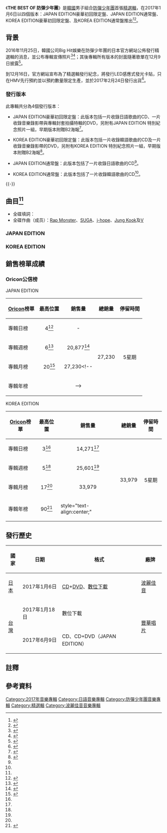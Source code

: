 {{Infobox album <!-- See Wikipedia:WikiProject Albums -->
| Name        = THE BEST OF 防彈少年團<br>（{{lang|ja|THE BEST OF 防弾少年団}}）
| Type        = 精選輯
| Artist      = [[防彈少年團|防彈少年團]]
| Cover       = THE BEST OF BTS JP.jpg
| Border      = 
| Caption     = JAPAN EDITION通常盤封面
| Released    = {{Start date|2017|1|6}}
| Recorded    = 2013年－2016年
| Genre       = [[日語流行音樂|日語流行音樂]]<br>[[韓語流行音樂|韓語流行音樂]]
| Length      = 54:10（JAPAN EDITION）<br>51:54（KOREA EDITION）
| Label       = [[波麗佳音|波麗佳音]]
| Language    = [[日語|日語]]、[[韓語|韓語]]
| Producer    = {{hlist|PDOGG|[[房時赫|HITMAN BANG]]（助理）}}
| Chart position = * 日榜最高排名第3位<small>（1月5日，[[Oricon公信榜|Oricon]]）</small>
*週榜最高排名第5位<small>（2017年1月9日，Oricon）</small>
| Certification =
| Last album  = [[WINGS_(防彈少年團專輯)|WINGS]]<br>（2016年）
| This album  = '''THE BEST OF 防彈少年團'''<br>（2017年）
| Next album  = [[Love_Yourself_承_'Her'|LOVE YOURSELF 承 'Her']]<br>（2017年）
{{Extra album cover
| Type          = 精選輯
| Upper caption = KOREA EDITION通常盤封面
| Cover       = THE BEST OF BTS KO.jpg
}}}}

《'''THE BEST OF 防彈少年團'''》是[[韓國|韓國]]男子組合[[防彈少年團|防彈少年團]]首張[[精選輯|精選輯]]，在2017年1月6日以四個版本：JAPAN EDITION豪華初回限定盤、JAPAN EDITION通常盤、KOREA EDITION豪華初回限定盤、及KOREA EDITION通常盤推出<ref name="regularj">{{cite web|url=http://www.oricon.co.jp/prof/530375/products/1212560/1/|script-title=ja:THE BEST OF 防弾少年団-JAPAN EDITION-｜防弾少年団｜ORICON STYLE|date=|work=|publisher=[[Oricon|Oricon]]|accessdate=2017-01-05|language=ja|archive-date=2019-02-18|archive-url=https://web.archive.org/web/20190218020827/https://www.oricon.co.jp/prof/530375/products/1212560/1/|dead-url=no}}</ref><ref name="regulark">{{cite web|url=http://www.oricon.co.jp/prof/530375/products/1212563/1/|script-title=ja:THE BEST OF 防弾少年団-KOREA EDITION-｜防弾少年団｜ORICON STYLE|date=|work=|publisher=[[Oricon|Oricon]]|accessdate=2017-01-05|language=ja|archive-date=2017-02-23|archive-url=https://web.archive.org/web/20170223123343/http://www.oricon.co.jp/prof/530375/products/1212563/1/|dead-url=no}}</ref>。

==背景==
2016年11月25日，韓國公司Big Hit娛樂在防彈少年團的日本官方網站公佈發行精選輯的消息，並公布專輯宣傳照片<ref name="info">{{cite web|script-title=ja:防弾少年団　初のベスト盤が2017年1月6日にリリース決定！日本語曲ベスト盤＆韓国語曲ベスト盤2作品同時発売！|url=https://bts-official.jp/contents/72650|date=2016-11-25|accessdate=2017-01-05|language=ja|deadurl=yes|archiveurl=https://web.archive.org/web/20170203151204/https://bts-official.jp/contents/72650|archivedate=2017-02-03}}</ref><ref>{{cite web|url=http://natalie.mu/music/news/210844|script-title=ja:防弾少年団、初ベストは日本語版＆韓国語版の2作同時リリース|work=|publisher=natalie.mu|date=2016-12-21|accessdate=2017-01-05|archive-date=2017-01-07|archive-url=https://web.archive.org/web/20170107095742/http://natalie.mu/music/news/210844|dead-url=no}}</ref>；其後專輯所有版本的封面隨著歌單在12月9日披露<ref name="list">{{cite web|script-title=ja:防弾少年団、初の日韓ベストアルバムをリリース…ジャケット写真＆収録内容公開！|url=http://news.kstyle.com/article.ksn?articleNo=2058690|publisher=kstyle|date=2016-12-09|accessdate=2017-01-03|language=ja|archive-date=2019-02-18|archive-url=https://web.archive.org/web/20190218020826/http://news.kstyle.com/article.ksn?articleNo=2058690|dead-url=no}}</ref>。

到12月16日，官方網站宣布為了精選輯發行紀念，將發行LED感應式發光卡貼，只在HMV先行預約並以預約數量限定生產，並於2017年2月24日發行出貨<ref>{{cite web |url=http://www.hmv.co.jp/fl/227/108/1/ |script-title=ja:防弾少年団ベストアルバム発売記念 光るLED ICカードステッカー=HMV |accessdate=2017-01-05 |archiveurl=https://web.archive.org/web/20170928061509/http://www.hmv.co.jp/fl/227/108/1/ |archivedate=2017-09-28 |deadurl=yes }}</ref>。

===發行版本===
此專輯共分為4個發行版本：

*JAPAN EDITION豪華初回限定盤：此版本包括一片收錄日語歌曲的CD、一片收錄音樂錄影帶與專輯封套拍攝特輯的DVD，另附有JAPAN EDITION 特別紀念照片一組，早期版本附贈B2海報<ref name="spj">{{cite web|url=https://www.amazon.co.jp/dp/B01MRPL20M|script-title=ja:Amazon.co.jp: 防弾少年団 : THE BEST OF 防弾少年団-JAPAN EDITION- 豪華初回限定盤(CD+DVD+豪華特別パッケージ仕様)(オリジナルB2ポスター(-JAPAN EDITION-Ver.)付) - ミュージック|work=|publisher=[[Amazon.com|Amazon Japan]]|accessdate=2017-01-05|language=ja}}</ref>。

*KOREA EDITION豪華初回限定盤：此版本包括一片收錄韓語歌曲的CD及一片收錄音樂錄影帶的DVD，另附有KOREA EDITION 特別紀念照片一組，早期版本附贈B2海報<ref name="spk">{{cite web|url=https://www.amazon.co.jp/dp/B01MQO84AP|script-title=ja:Amazon.co.jp: 防弾少年団 : THE BEST OF 防弾少年団-KOREA EDITION- 豪華初回限定盤(CD+DVD+豪華特別パッケージ仕様)(オリジナルB2ポスター(-KOREA EDITION-Ver.)付) - ミュージック|work=|publisher=[[Amazon.com|Amazon Japan]]|accessdate=2017-01-05|language=ja}}</ref>。

*JAPAN EDITION通常盤：此版本包括了一片收錄日語歌曲的CD<ref name="regularj"/>。

*KOREA EDITION通常盤：此版本包括了一片收錄韓語歌曲的CD<ref name="regulark"/>。

{{-}}

==曲目<ref name="list"/>==
* 全碟填詞：{{link-ja|川合大介|KM-MARKIT|KM-MARKIT}}
* 全碟作曲（成员）：[[金南俊|Rap Monster]]、[[閔玧其|SUGA]]、[[鄭號錫|j-hope]]{{efn| 日本版专辑的第2首以及第12首没参与。韩国版专辑的第2首－第4首以及第12首没参与。}}、[[田柾國|Jung Kook]]{{efn| 只参与日本版专辑以及韩国版专辑的歌曲（NO MORE DREAM）以及（RUN）。}}及[[金泰亨_(1995年)|V]]{{efn| 只参与日本版专辑以及韩国版专辑的歌曲（RUN）。}}

=== JAPAN EDITION ===
{{tracklist
| headline = CD
| total_length = 54:10

| extra_column = 首次收錄单曲与專輯

| title1 = [[NO_MORE_DREAM_(日語版)|NO MORE DREAM]]
| note1 = 日語版
| extra1 = [[WAKE_UP_(防彈少年團專輯)|WAKE UP]]
| music1 = PDOGG<br>[[房時赫|HITMAN BANG]]<br>Superme Boi
| arranger1 = PDOGG
| producer1 = PDOGG
| length1 = 3:42

| title2 = [[BOY_IN_LUV|BOY IN LUV]]
| note2 = 日語版
| extra2 = WAKE UP
| music2 = PDOGG<br>HITMAN BANG<br>Superme Boi
| arranger2 = PDOGG
| producer2 = PDOGG
| length2 = 3:52

| title3 = [[Danger_(日語版)|Danger]]
| note3 = 日語版
| extra3 = WAKE UP
| music3 = PDOGG<br>{{link-vi|Thanh Bùi|Thanh Bùi}}<br>HITMAN BANG
| arranger3 = PDOGG
| producer3 = PDOGG
| length3 = 4:07

| title4 = 進撃的防彈
| note4 = 日語版）（{{lang|ja|進撃の防弾}}
| extra4 = WAKE UP
| music4 = PDOGG<br>Superme Boi
| arranger4 = PDOGG
| producer4 = PDOGG
| length4 = 4:08

| title5 = MISS RIGHT
| note5 = 日語版
| extra5 = Danger
| music5 = PDOGG
| arranger5 = PDOGG<br>Slow Rabbit（人聲編曲）
| producer5 = PDOGG
| length5 = 4:02

| title6 = 真好！Pt.2～在那個地方～
| note6 = {{lang|ko|いいね！Pt.2～あの場所で～}}
| extra6 = WAKE UP
| music6 = Slow Rabbit<br>PDOGG
| arranger6 = PDOGG<br>Slow Rabbit
| producer6 = Slow Rabbit<br>PDOGG
| length6 = 3:55

| title7 = [[FOR_YOU_(防彈少年團單曲)|FOR YOU]]
| extra7 = [[YOUTH_(防彈少年團專輯)|YOUTH]]
| music7 = UTA<br>HIRO<br>PDOGG
| arranger7 = UTA<br>PDOGG
| producer7 = Hum
| length7 = 3:31

| title8 = 荷爾蒙戰爭
| note8 = 日語版）（{{lang|ja|ホルモン戦争}}
| extra8 = FOR YOU
| music8 = PDOGG<br>Superme Boi
| arranger8 = PDOGG
| producer8 = PDOGG
| length8 = 4:27

| title9 = [[I_NEED_U_(日語版)|I NEED U]]
| note9 = 日語版
| extra9 = YOUTH
| music9 = PDOGG<br>HITMAN BANG<br>Brother Su
| arranger9 = PDOGG<br>KM-MARKIT（饒舌編曲）
| producer9 = PDOGG
| length9 = 3:30

| title10 = DOPE -超棒!-
| note10 = {{lang|ja|DOPE -超ヤベー!-}}
| extra10 = YOUTH
| music10 = PDOGG<br>Ear Attack（{{lang|ko|귓방망이}}）<br>HITMAN BANG
| arranger10 = PDOGG
| producer10 = PDOGG
| length10 = 4:00

| title11 = [[RUN_(日語版)|RUN]]
| note11 = 日語版
| extra11 = YOUTH
| music11 = PDOGG<br>HITMAN BANG
| arranger11 = PDOGG<br>KM-MARKIT（饒舌編曲）
| producer11 = PDOGG
| length11 = 3:56

| title12 = FIRE
| note12 = 日語版
| extra12 = YOUTH
| music12 = PDOGG<br>HITMAN BANG<br>Devine Channel
| arranger12 = PDOGG<br>KM-MARKIT（饒舌編曲）
| producer12 = PDOGG
| length12 = 3:23

| title13 = Save ME
| note13 = 日語版
| extra13 = YOUTH
| music13 = PDOGG<br>Ray Michael Djan Jr<br>Ashton Foster<br>Samantha Harper
| arranger13 = Slow Rabbit<br>KM-MARKIT（饒舌編曲）
| producer13 = PDOGG
| length13 = 3:16

| title14 = EPILOGUE : Young Forever
| note14 = 日語版
| extra14 = YOUTH
| music14 = Slow Rabbit<br>HITMAN BANG
| arranger14 = Slow Rabbit<br>KM-MARKIT（饒舌編曲）
| producer14 = Rap Monster<br>Slow Rabbit
| length14 = 2:51
}}
{{Tracklist
| headline = DVD（豪華初回限定盤）<ref name="spj"/>

| collapsed = yes
| font_size = 100%

| title1 = NO MORE DREAM
| note1 = 日語版
| title2 = BOY IN LUV
| note2 = 日語版
| title3 = Danger
| note3 = 日語版
| title4 = FOR YOU
| title5 = I NEED U
| note5 = 日語版
| title6 = RUN
| note6 = 日語版
| title7 = 專輯封套拍攝特輯
}}

=== KOREA EDITION ===
{{tracklist
| headline = CD
| total_length = 51:54

| extra_column = 首次收錄单曲与專輯

| title1 = NO MORE DREAM
| extra1 = [[2_COOL_4_SKOOL|2 COOL 4 SKOOL]]
| writer1 = PDOGG<br>HITMAN BANG<br>Superme Boi
| arranger1 = PDOGG
| producer1 = PDOGG
| length1 = 3:42

| title2 = We Are Bulletproof Pt.2
| extra2 = 2 COOL 4 SKOOL
| writer2 = 申東爀（{{lang|ko|신동혁}}）<br>HITMAN BANG<br>PDOGG
| producer2 = PDOGG
| length2 = 3:45

| title3 = N.O
| extra3 = [[O!_R_U_L8,_2?|O! R U L8, 2?]]
| writer3 = PDOGG<br>HITMAN BANG<br>Superme Boi
| arranger3 = PDOGG
| producer3 = PDOGG
| length3 = 3:30

| title4 = Boy In Luv
| note4 = {{lang|ko|상남자}}
| extra4 = [[Skool_Luv_Affair|Skool Luv Affair]]
| writer4 = PDOGG<br>HITMAN BANG<br>Superme Boi
| arranger4 = PDOGG
| producer4 = PDOGG
| length4 = 3:50

| title5 = Just One Day
| note5 = {{lang|ko|하루만}}
| extra5 = Skool Luv Affair
| writer5 = PDOGG<br>HITMAN BANG
| arranger5 = PDOGG
| producer5 = PDOGG
| length5  = 4:00

| title6 = Danger
| extra6 = [[DARK_&_WILD|DARK & WILD]]
| writer6 = PDOGG<br>Thanh Bùi<br>HITMAN BANG
| arranger6 = PDOGG
| producer6 = PDOGG
| length6 = 4:07

| title7 = 荷爾蒙戰爭
| note7 = War of Hormone；<br>{{lang|ko|호르몬 전쟁}}
| extra7 = DARK & WILD
| writer7 = PDOGG<br>Superme Boi
| arranger7 = PDOGG
| producer7 = PDOGG
| length7 = 4:27

| title8 = I NEED U
| extra8 = [[花樣年華_pt.1|花樣年華 pt.1]]
| writer8 = PDOGG<br>HITMAN BANG<br>Brother Su
| arranger8 = PDOGG
| producer8 = PDOGG
| length8 = 3:30

| title9 = 屌
| note9 = Dope；<br>{{lang|ko|쩔어}}
| extra9 = 花樣年華 pt.1
| writer9 = PDOGG<br>Ear Attack（{{lang|ko|귓방망이}}）<br>HITMAN BANG
| arranger9 = PDOGG
| producer9 = PDOGG
| length9 = 4:00

| title10 = RUN
| extra10 = [[花樣年華_pt.2|花樣年華 pt.2]]
| writer10 = PDOGG<br>HITMAN BANG
| arranger10 = PDOGG
| producer10 = PDOGG
| length10 = 3:56

| title11 = EPILOGUE : Young Forever
| extra11 = [[花樣年華_Young_Forever|花樣年華 Young Forever]]
| writer11 = Slow Rabbit<br>HITMAN BANG
| arranger11 = Slow Rabbit
| producer11 = Rap Monster<br>Slow Rabbit
| length11 = 2:51

| title12 = 燃燒起來
| note12 = Burning Up；<br>{{lang|ko|불타오르네}}
| extra12 = 花樣年華 Young Forever
| writer12 = PDOGG<br>HITMAN BANG<br>Devine Channel
| arranger12 = PDOGG
| producer12 = PDOGG
| length12 = 3:23

| title13 = Save ME
| extra13 = 花樣年華 Young Forever
| writer13 = PDOGG<br>Ray Michael Djan Jr<br>Ashton Foster<br>Samantha Harper
| arranger13 = Slow Rabbit
| producer13 = PDOGG
| length13 = 3:16

| title14 = 血汗淚
| note14 = Blood Sweat & Tears；<br>{{lang|ko|피 땀 눈물}}
| extra14 = [[WINGS_(防彈少年團專輯)|WINGS]]
| writer14 = Pdogg<br>HITMAN BANG<br>{{link-ko|金道勛|김도훈 (작곡가)}}（{{lang|ko|김도훈}}）
| arranger14 = PDOGG
| producer14 = PDOGG
| length14 = 3:37
}}

{{Tracklist
| headline = DVD（豪華初回限定盤）<ref name="spk"/>
| collapsed = yes
| font_size = 100%

| title1 = NO MORE DREAM
| title2 = We Are Bulletproof Pt.2
| title3 = N.O
| title4 = Boy In Luv
| title5 = Just One Day
| title6 = Danger
| title7 = 荷爾蒙戰爭
| title8 = I NEED U
| title9 = 屌
| title10 = RUN
| title11 = EPILOGUE : Young Forever
| title12 = 燃燒起來
| title13 = Save ME
| title14 = 血汗淚
}}

==銷售榜單成績==
===Oricon公信榜===
;JAPAN EDITION
{| class="wikitable" style="width:500px;"
|-
! style="text-align:center;"|[[Oricon|Oricon]]榜單
! style="text-align:center;"|最高位置
! style="text-align:center;"|銷售量
! style="text-align:center;"|總銷量
! style="text-align:center;"|停留時間
|-
|align="left"|專輯日榜
| style="text-align:center;"| 4<ref name=Oriday>{{cite web|url=http://www.oricon.co.jp/rank/ja/d/2017-01-05/|script-title=ja:オリコンデイリー CDアルバムランキング 2017年01月05日付|language=ja|work=|publisher=oricon|accessdate=2017-01-11|archiveurl=https://web.archive.org/web/20170106163225/http://www.oricon.co.jp/rank/ja/d/2017-01-05/|archivedate=2017-01-06|dead-url=no}}</ref>
| style="text-align:center;" rowspan="1"| -
| style="text-align:center;" rowspan="4"| 27,230
| style="text-align:center;" rowspan="4"| 5星期
|-
|align="left"|專輯週榜
| style="text-align:center;"| 6<ref name=Oriwek>{{cite web |url=http://music-book.jp/music/news/news/132676 |script-title=ja:韓国発ヒップホップグループ・防弾少年団の初ベスト盤が2作同時TOP10入り |language=ja |work= |publisher=music-book.jp |date=2017-01-10 |accessdate=2017-01-11 |archiveurl=https://web.archive.org/web/20170110173409/http://music-book.jp/music/news/news/132676 |archivedate=2017-01-10 |dead-url=no }}</ref>
| style="text-align:center;"| 20,877<ref name=Oriwek1>{{cite web |url=http://www.oricon.co.jp/rank/ja/w/2017-01-16/ |script-title=ja:週間　CDアルバムランキング 2017年01月02日付 |language=ja |work= |publisher=oricon |accessdate=2017-01-11 |archiveurl=https://web.archive.org/web/20170111051547/http://www.oricon.co.jp/rank/ja/w/2017-01-16/ |archivedate=2017-01-11 |dead-url=no }}</ref>
|-
|align="left"|專輯月榜
| style="text-align:center;"| 20<ref name=Orimou>{{cite web|url=http://www.oricon.co.jp/rank/ja/m/2017-01/p/2/|script-title=ja:オリコン月間 CDアルバムランキング 2017年01月度|language=ja|work=|publisher=oricon|accessdate=2017-02-12|archiveurl=https://web.archive.org/web/20170212033727/http://www.oricon.co.jp/rank/ja/m/2017-01/p/2/|archivedate=2017-02-12|dead-url=no}}</ref>
| style="text-align:center;"| 27,230<!-- 
|-
|align="left"|專輯年榜
| style="text-align:center;"| 
| style="text-align:center;"| -->
|}

;KOREA EDITION
{| class="wikitable" style="width:500px;"
|-
! style="text-align:center;"|[[Oricon|Oricon]]榜單
! style="text-align:center;"|最高位置
! style="text-align:center;"|銷售量
! style="text-align:center;"|總銷量
! style="text-align:center;"|停留時間
|-
|align="left"|專輯日榜
| style="text-align:center;"| 3<ref name=Oriday/>
| style="text-align:center;" rowspan="1"| 14,271<ref name=Oriday/>
| style="text-align:center;" rowspan="4"| 33,979
| style="text-align:center;" rowspan="4"| 5星期
|-
|align="left"|專輯週榜
| style="text-align:center;"| 5<ref name=Oriwek/>
| style="text-align:center;"| 25,601<ref name=Oriwek1/>
|-
|align="left"|專輯月榜
| style="text-align:center;"| 17<ref name=Orimou/>
| style="text-align:center;"| 33,979
|-
|align="left"|專輯年榜
| style="text-align:center;"| 90<ref>{{cite web |url=https://www.oricon.co.jp/rank/ja/y/2017/p/9/ |script-title=ja:年間　CDアルバムランキング 2017年度 |publisher=Oricon |accessdate=2018-01-02 |language=ja |archiveurl=https://web.archive.org/web/20180102132242/https://www.oricon.co.jp/rank/ja/y/2017/p/9/ |archivedate=2018-01-02 |deadurl=no }}</ref>
| style="text-align:center;" {{NA}}
|}

==發行歷史==
{| class="wikitable plainrowheaders"
|-
! scope="col"| 國家 !! 日期 !! 格式 !! 廠牌
|-
! scope="row" rowspan="1"| [[日本|日本]]
| 2017年1月6日
| [[CD|CD]]+[[DVD|DVD]]、[[數位音樂下載|數位下載]]
| [[波麗佳音|波麗佳音]]
|-
! scope="row" rowspan="2"| [[台灣|台灣]]
| 2017年1月18日
| 數位下載
| rowspan="2"|[[豐華唱片|豐華唱片]]
|-
| 2017年6月9日
| CD、CD+DVD（JAPAN EDITION）
|}

== 註釋 ==
{{Notelist}}

==參考資料==
{{reflist}}

{{防彈少年團}}

[[Category:2017年音樂專輯|Category:2017年音樂專輯]]
[[Category:日語音樂專輯|Category:日語音樂專輯]]
[[Category:防彈少年團音樂專輯|Category:防彈少年團音樂專輯]]
[[Category:精選輯|Category:精選輯]]
[[Category:波麗佳音音樂專輯|Category:波麗佳音音樂專輯]]